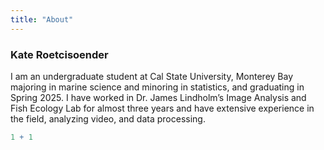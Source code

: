 ```yaml
---
title: "About"
---
```


### Kate Roetcisoender

I am an undergraduate student at Cal State University, Monterey Bay majoring in marine science and minoring in statistics, and graduating in Spring 2025. I have worked in Dr. James Lindholm's Image Analysis and Fish Ecology Lab for almost three years and have extensive experience in the field, analyzing video, and data processing.

```r
1 + 1
```

